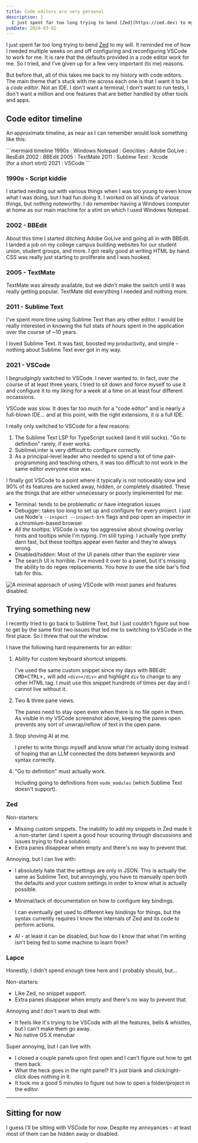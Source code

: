 ```yaml
---
title: Code editors are very personal
description: |
  I just spent far too long trying to bend [Zed](https://zed.dev) to my will. It reminded me of how I needed multiple weeks on and off configuring and reconfiguring VSCode to work for me. It is rare that the defaults provided in a code editor work for me. So I tried, and I've given up for a few very important (to me) reasons…
pubDate: 2024-03-02
---
```



I just spent far too long trying to bend [Zed](https://zed.dev) to my will. It reminded me of how I needed multiple weeks on and off configuring and reconfiguring VSCode to work for me. It is rare that the defaults provided in a code editor work for me. So I tried, and I've given up for a few very important (to me) reasons.

But before that, all of this takes me back to my history with code editors. The main theme that's stuck with me across each one is that I want it to be a _code editor_. Not an IDE. I don't want a terminal, I don't want to run tests, I don't want a million and one features that are better handled by other tools and apps.

## Code editor timeline

An approximate timeline, as near as I can remember would look something like this:

<div class="bustout-sm">
```mermaid
timeline
  1990s : Windows Notepad
        : Geocities
        : Adobe GoLive
        : ResEdit
  2002 : BBEdit
  2005 : TextMate
  2011 : Sublime Text
       : Xcode<br>(for a short stint)
  2021 : VSCode
```
</div>

### 1990s - Script kiddie

I started nerding out with various things when I was too young to even know what I was doing, but I had fun doing it. I worked on all kinds of various things, but nothing noteworthy. I do remember having a Windows computer at home as our main machine for a stint on which I used Windows Notepad.

### 2002 - BBEdit

About this time I started ditching Adobe GoLive and going all in with BBEdit. I landed a job on my college campus building websites for our student union, student groups, and more. I got really good at writing HTML by hand. CSS was really just starting to proliferate and I was hooked.

### 2005 - TextMate

TextMate was already available, but we didn't make the switch until it was really getting popular. TextMate did everything I needed and nothing more.

### 2011 - Sublime Text

I've spent more time using Sublime Text than any other editor. I would be really interested in knowing the full stats of hours spent in the application over the course of ~10 years.

I loved Sublime Text. It was fast, boosted my productivity, and simple – nothing about Sublime Text ever got in my way.

### 2021 - VSCode

I _begrudgingly_ switched to VSCode. I never wanted to. In fact, over the course of at least three years, I tried to sit down and force myself to use it and configure it to my liking for a week at a time on at least four different occassions.

VSCode was slow. It does far too much for a "code editor" and is nearly a full-blown IDE… and at this point, with the right extensions, it _is_ a full IDE.

I really only switched to VSCode for a few reasons:

1. The Sublime Text LSP for TypeScript sucked (and it still sucks). "Go to definition" rarely, if ever works.
1. SublimeLinter is very difficult to configure correctly.
1. As a principal-level leader who needed to spend a lot of time pair-programming and teaching others, it was too difficult to not work in the same editor everyone else was.

I finally got VSCode to a point where it typically is not noticeably slow and 90% of its features are tucked away, hidden, or completely disabled. These are the things that are either unnecessary or poorly implemented for me:

- Terminal: tends to be problematic or have integration issues
- Debugger: takes too long to set up and configure for every project. I just use Node's `--inspect --inspect-brk` flags and pop open an inspector in a chromium-based browser
- _All the tooltips_: VSCode is way too aggressive about showing overlay hints and tooltips while I'm typing. I'm still typing. I actually type pretty darn fast, but these tooltips appear even faster and they're always wrong.
- Disabled/hidden: Most of the UI panels other than the explorer view
- The search UI is horrible. I've moved it over to a panel, but it's missing the ability to do regex replacements. You _have to_ use the side bar's find tab for this.

<div class="bustout-sm">
  <Image src={VSCode} alt="A minimal approach of using VSCode with most panes and features disabled." />
</div>

## Trying something new

I recently tried to go back to Sublime Text, but I just couldn't figure out how to get by the same first two issues that led me to switching to VSCode in the first place. So I threw that out the window.

I have the following hard requirements for an editor:

1. Ability for custom keyboard shortcut snippets.

   I've used the same custom snippet since my days with BBEdit: <kbd>CMD+CTRL+,</kbd> will add `<div></div>` and highlight `div` to change to any other HTML tag. I must use this snippet hundreds of times per day and I cannot live without it.

2. Two & three pane views.

   The panes need to stay open even when there is no file open in them. As visible in my VSCode screenshot above, keeping the panes open prevents any sort of unwrap/reflow of text in the open pane.

3. Stop shoving AI at me.

   I prefer to write things myself and know what I'm actually doing instead of hoping that an LLM connected the dots between keywords and syntax correctly.

4. "Go to definition" must actually work.

   Including going to definitions from `node_modules` (which Sublime Text doesn't support).

### Zed

Non-starters:

- Missing custom snippets. The inability to add my snippets in Zed made it a non-starter (and I spent a good hour scouring through discussions and issues trying to find a solution).
- Extra panes disappear when empty and there's no way to prevent that.

Annoying, but I can live with:

- I absolutely hate that the settings are only in JSON. This is actually the same as Sublime Text, but annoyingly, you have to manually open both the defaults and your custom settings in order to know what is actually possible.

- Minimal/lack of documentation on how to configure key bindings.

  I can eventually get used to different key bindings for things, but the syntax currently requires I know the internals of Zed and its code to perform actions.

- AI - at least it can be disabled, but how do I _know_ that what I'm writing isn't being fed to some machine to learn from?

### Lapce

Honestly, I didn't spend enough time here and I probably should, but…

Non-starters:

- Like Zed, no snippet support.
- Extra panes disappear when empty and there's no way to prevent that.

Annoying and I don't want to deal with:

- It feels like it's trying to be VSCode with all the features, bells & whistles, but I can't make them go away.
- No native OS X menubar

Super annoying, but I can live with:

- I closed a couple panels upon first open and I can't figure out how to get them back.
- What the heck goes in the right panel? It's just blank and click/right-click does nothing in it.
- It took me a good 5 minutes to figure out how to open a folder/project in the editor.

---

## Sitting for now

I guess I'll be sitting with VSCode for now. Despite my annoyances – at least most of them can be hidden away or disabled.
